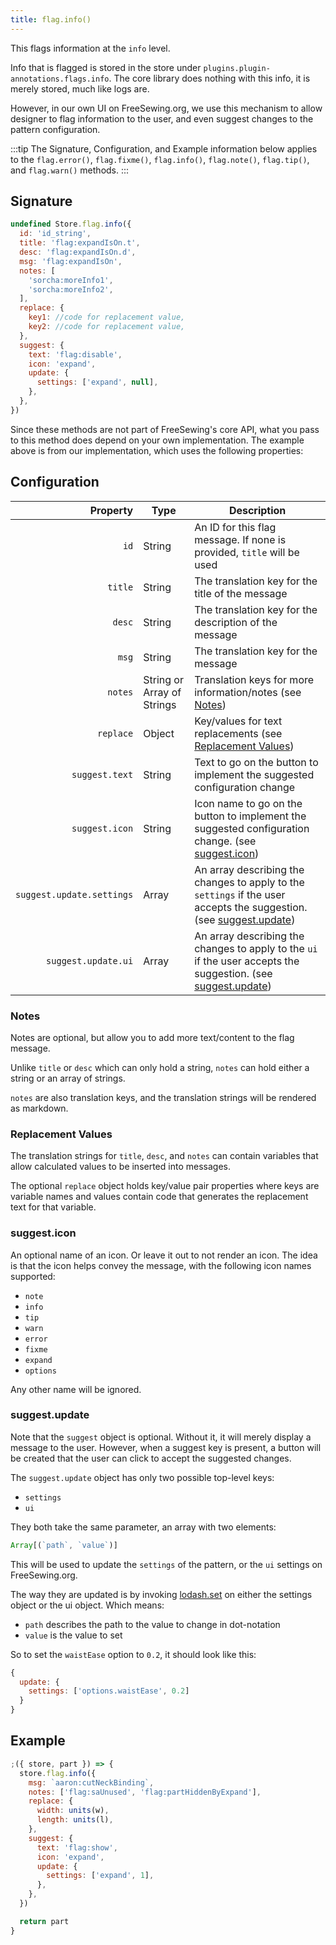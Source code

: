 ```yaml
---
title: flag.info()
---
```


This flags information at the `info` level.

Info that is flagged is stored in the store under `plugins.plugin-annotations.flags.info`.
The core library does nothing with this info, it is merely stored, much like logs are.

However, in our own UI on FreeSewing.org, we use this mechanism to allow
designer to flag information to the user, and even suggest changes to the
pattern configuration.

:::tip
The Signature, Configuration, and Example information below applies to the
`flag.error()`, `flag.fixme()`, `flag.info()`, `flag.note()`,
`flag.tip()`, and `flag.warn()` methods.
:::

## Signature

```js
undefined Store.flag.info({
  id: 'id_string',
  title: 'flag:expandIsOn.t',
  desc: 'flag:expandIsOn.d',
  msg: 'flag:expandIsOn',
  notes: [
    'sorcha:moreInfo1',
    'sorcha:moreInfo2',
  ],
  replace: {
    key1: //code for replacement value,
    key2: //code for replacement value,
  },
  suggest: {
    text: 'flag:disable',
    icon: 'expand',
    update: {
      settings: ['expand', null],
    },
  },
})
```

Since these methods are not part of FreeSewing's core API, what you pass to this method does depend on your own implementation.
The example above is from our implementation, which uses the following properties:

## Configuration

|                  Property | Type                       | Description                                                                                                                           |
| ------------------------: | -------------------------- | ------------------------------------------------------------------------------------------------------------------------------------- |
|                      `id` | String                     | An ID for this flag message. If none is provided, `title` will be used                                                                |
|                   `title` | String                     | The translation key for the title of the message                                                                                      |
|                    `desc` | String                     | The translation key for the description of the message                                                                                |
|                     `msg` | String                     | The translation key for the message                                                                                                   |
|                   `notes` | String or Array of Strings | Translation keys for more information/notes (see [Notes](#notes))                                                                     |
|                 `replace` | Object                     | Key/values for text replacements (see [Replacement Values](#replacement-values))                                                      |
|            `suggest.text` | String                     | Text to go on the button to implement the suggested configuration change                                                              |
|            `suggest.icon` | String                     | Icon name to go on the button to implement the suggested configuration change. (see [suggest.icon](#suggesticon))                     |
| `suggest.update.settings` | Array                      | An array describing the changes to apply to the `settings` if the user accepts the suggestion. (see [suggest.update](#suggestupdate)) |
|       `suggest.update.ui` | Array                      | An array describing the changes to apply to the `ui` if the user accepts the suggestion. (see [suggest.update](#suggestupdate))       |

### Notes

Notes are optional, but allow you to add more text/content to the flag message.

Unlike `title` or `desc` which can only hold a string, `notes` can hold either a string or an array of strings.

`notes` are also translation keys, and the translation strings will be
rendered as markdown.

### Replacement Values

The translation strings for `title`, `desc`, and `notes` can contain
variables that allow calculated values to be inserted into messages.

The optional `replace` object holds key/value pair properties where
keys are variable names and values contain code that generates
the replacement text for that variable.

### suggest.icon

An optional name of an icon. Or leave it out to not render an icon.
The idea is that the icon helps convey the message, with the following icon names supported:

- `note`
- `info`
- `tip`
- `warn`
- `error`
- `fixme`
- `expand`
- `options`

Any other name will be ignored.

### suggest.update

Note that the `suggest` object is optional. Without it, it will merely display a message to the user.
However, when a suggest key is present, a button will be created that the user can click to accept the suggested changes.

The `suggest.update` object has only two possible top-level keys:

- `settings`
- `ui`

They both take the same parameter, an array with two elements:

```mjs
Array[(`path`, `value`)]
```

This will be used to update the `settings` of the pattern, or the `ui` settings on FreeSewing.org.

The way they are updated is by invoking [lodash.set](https://lodash.com/docs/4.17.15#set) on either the settings object or the ui object.
Which means:

- `path` describes the path to the value to change in dot-notation
- `value` is the value to set

So to set the `waistEase` option to `0.2`, it should look like this:

```mjs
{
  update: {
    settings: ['options.waistEase', 0.2]
  }
}
```

## Example

```js
;({ store, part }) => {
  store.flag.info({
    msg: `aaron:cutNeckBinding`,
    notes: ['flag:saUnused', 'flag:partHiddenByExpand'],
    replace: {
      width: units(w),
      length: units(l),
    },
    suggest: {
      text: 'flag:show',
      icon: 'expand',
      update: {
        settings: ['expand', 1],
      },
    },
  })

  return part
}
```
